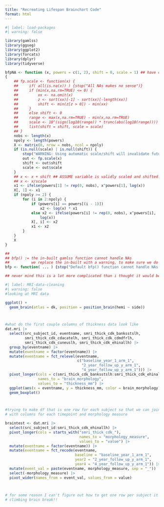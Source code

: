 ```yaml
---
title: "Recreating Lifespan Brainchart Code"
format: html
---
```


```r
#| label: load-packages
#| warning: false

library(gamlss)
library(ggseg)
library(ggplot2)
library(forcats)
library(dplyr)
library(tidyverse)

```


```r


bfpNA <- function (x, powers = c(1, 2), shift = 0, scale = 1) ## have change gamlss:bfp() defaults, now fix shift=0 and scale=1 [DATA DEPENDENT SCALING IS BAD!]
{
    ## fp.scale <- function(x) {
    ##     if( all(is.na(x)) ) {stop("All NAs makes no sense")}
    ##     if (min(x,na.rm=TRUE) <= 0) {
    ##         xx <- na.omit(x)
    ##         z <- sort(xx)[-1] - sort(xx)[-length(xx)]
    ##         shift <- min(z[z > 0]) - min(xx)
    ##     }
    ##     else shift <- 0
    ##     range <- max(x,na.rm=TRUE) - min(x,na.rm=TRUE)
    ##     scale <- 10^(sign(log10(range)) * trunc(abs(log10(range))))
    ##     list(shift = shift, scale = scale)
    ## }
    nobs <- length(x)
    npoly <- length(powers)
    X <- matrix(0, nrow = nobs, ncol = npoly)
    if (is.null(scale) | is.null(shift)) {
        stop("WARNING: Using automatic scale/shift will invalidate future refitting")
        out <- fp.scale(x)
        shift <- out$shift
        scale <- out$scale
    }
    ## x <- x + shift ## ASSUME variable is validly scaled and shifted!
    ## x <- x/scale
    x1 <- ifelse(powers[1] != rep(0, nobs), x^powers[1], log(x))
    X[, 1] <- x1
    if (npoly >= 2) {
        for (i in 2:npoly) {
            if (powers[i] == powers[(i - 1)]) 
                x2 <- log(x) * x1
            else x2 <- ifelse(powers[i] != rep(0, nobs), x^powers[i], 
                log(x))
            X[, i] <- x2
            x1 <- x2
        }
    }
    X
}

##
## bfp() := the in-built gamlss function cannot handle NAs
##          we replace the in-built with a warning, to make sure we do not accidentally use the 'broken' version
bfp <- function( ... ) {stop("Default bfp() function cannot handle NAs. We have masked with this fatal error. Use bfpNA() instead. ")}

## never mind this is a lot more complicated than i thought it would be :( shelby come back 
```




```r
#| label: MRI-data-cleaning
#| warning: false
#looking at MRI data 

ggplot() +
  geom_brain(atlas = dk, position = position_brain(hemi ~ side))



#what do the first couple columns of thickness data look like  
dat.mri |> 
  select(src_subject_id, eventname, smri_thick_cdk_banksstslh,
         smri_thick_cdk_cdacatelh, smri_thick_cdk_cdmdfrlh, 
         smri_thick_cdk_cuneuslh, smri_thick_cdk_ehinallh) |>
  group_by(eventname) |> 
  mutate(eventname = factor(eventname)) |>
  mutate(eventname = fct_relevel(eventname, 
                                 c("baseline_year_1_arm_1", 
                                   "2_year_follow_up_y_arm_1", 
                                   "4_year_follow_up_y_arm_1"))) |>
  pivot_longer(cols = c(smri_thick_cdk_banksstslh:smri_thick_cdk_ehinallh), 
               names_to = "brain_morphology", 
               values_to = "thickness_mm") |>
  ggplot(aes(x = eventname, y = thickness_mm, color = brain_morphology)) + 
  geom_boxplot() 



#trying to make df that is one row for each subject so that we can join with demog data
# with columns for each timepoint and morphology measure 

braintest <- dat.mri |> 
  select(src_subject_id:smri_thick_cdk_ehinallh) |> 
  pivot_longer(cols = starts_with("smri_thick_cdk_"), 
                                  names_to = "morphology_measure", 
                                  values_to = "value") |> 
  mutate(eventname = factor(eventname)) |> 
  mutate(eventname = fct_recode(eventname, 
                                baseline = "baseline_year_1_arm_1",
                                year2 = "2_year_follow_up_y_arm_1", 
                                year4 = "4_year_follow_up_y_arm_1")) |> 
  mutate(event_val = paste(eventname, morphology_measure, sep = "_")) |> 
  select(-morphology_measure) |> 
  pivot_wider(names_from = event_val, values_from = value)
  


# for some reason I can't figure out how to get one row per subject it is still splitting up by timepoint
# climbing brain break!! 


               






```









